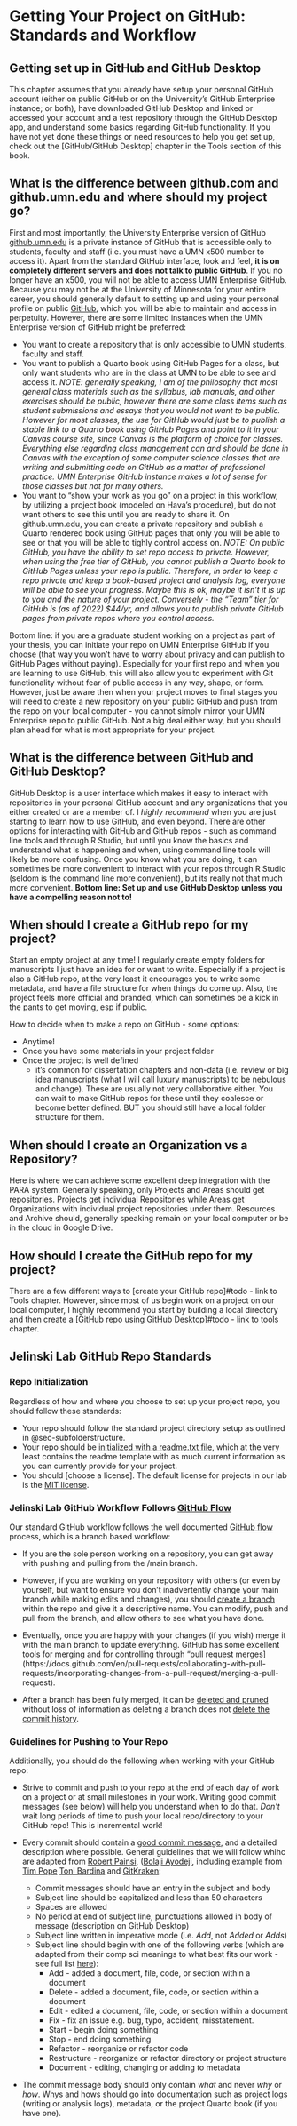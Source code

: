 # Getting Your Project on GitHub: Standards and Workflow

## Getting set up in GitHub and GitHub Desktop

This chapter assumes that you already have setup your personal GitHub account (either on public GitHub or on the University's GitHub Enterprise instance; or both), have downloaded GitHub Desktop and linked or accessed your account and a test repository through the GitHub Desktop app, and understand some basics regarding GitHub functionality. If you have not yet done these things or need resources to help you get set up, check out the \[GitHub/GitHub Desktop\] chapter in the Tools section of this book.

## What is the difference between github.com and github.umn.edu and where should my project go?

First and most importantly, the University Enterprise version of GitHub [github.umn.edu](https://it.umn.edu/services-technologies/github) is a private instance of GitHub that is accessible only to students, faculty and staff (i.e. you must have a UMN x500 number to access it). Apart from the standard GitHub interface, look and feel, **it is on completely different servers and does not talk to public GitHub**. If you no longer have an x500, you will not be able to access UMN Enterprise GitHub. Because you may not be at the University of Minnesota for your entire career, you should generally default to setting up and using your personal profile on public [GitHub](https://github.com), which you will be able to maintain and access in perpetuity. However, there are some limited instances when the UMN Enterprise version of GitHub might be preferred:

-   You want to create a repository that is only accessible to UMN students, faculty and staff.
-   You want to publish a Quarto book using GitHub Pages for a class, but only want students who are in the class at UMN to be able to see and access it. *NOTE: generally speaking, I am of the philosophy that most general class materials such as the syllabus, lab manuals, and other exercises should be public, however there are some class items such as student submissions and essays that you would not want to be public. However for most classes, the use for GitHub would just be to publish a stable link to a Quarto book using GitHub Pages and point to it in your Canvas course site, since Canvas is the platform of choice for classes. Everything else regarding class management can and should be done in Canvas with the exception of some computer science classes that are writing and submitting code on GitHub as a matter of professional practice. UMN Enterprise GitHub instance makes a lot of sense for those classes but not for many others.*
-   You want to "show your work as you go" on a project in this workflow, by utilizing a project book (modeled on Hava's procedure), but do not want others to see this until you are ready to share it. On github.umn.edu, you can create a private repository and publish a Quarto rendered book using GitHub pages that only you will be able to see or that you will be able to tighly control access on. *NOTE: On public GitHub, you have the ability to set repo access to private. However, when using the free tier of GitHub, you cannot publish a Quarto book to GitHub Pages unless your repo is public. Therefore, in order to keep a repo private and keep a book-based project and analysis log, everyone will be able to see your progress. Maybe this is ok, maybe it isn't it is up to you and the nature of your project. Conversely - the "Team" tier for GitHub is (as of 2022) \$44/yr, and allows you to publish private GitHub pages from private repos where you control access.*

Bottom line: if you are a graduate student working on a project as part of your thesis, you can initiate your repo on UMN Enterprise GitHub if you choose (that way you won't have to worry about privacy and can publish to GitHub Pages without paying). Especially for your first repo and when you are learning to use GitHub, this will also allow you to experiment with Git functionality without fear of public access in any way, shape, or form. However, just be aware then when your project moves to final stages you will need to create a new repository on your public GitHub and push from the repo on your local computer - you cannot simply mirror your UMN Enterprise repo to public GitHub. Not a big deal either way, but you should plan ahead for what is most appropriate for your project.

## What is the difference between GitHub and GitHub Desktop?

GitHub Desktop is a user interface which makes it easy to interact with repositories in your personal GitHub account and any organizations that you either created or are a member of. I *highly recommend* when you are just starting to learn how to use GitHub, and even beyond. There are other options for interacting with GitHub and GitHub repos - such as command line tools and through R Studio, but until you know the basics and understand what is happening and when, using command line tools will likely be more confusing. Once you know what you are doing, it can sometimes be more convenient to interact with your repos through R Studio (seldom is the command line more convenient), but its really not that much more convenient. **Bottom line: Set up and use GitHub Desktop unless you have a compelling reason not to!**

## When should I create a GitHub repo for my project?

Start an empty project at any time! I regularly create empty folders for manuscripts I just have an idea for or want to write. Especially if a project is also a GitHub repo, at the very least it encourages you to write some metadata, and have a file structure for when things do come up. Also, the project feels more official and branded, which can sometimes be a kick in the pants to get moving, esp if public.

How to decide when to make a repo on GitHub - some options:

-   Anytime!
-   Once you have some materials in your project folder
-   Once the project is well defined
    -   it's common for dissertation chapters and non-data (i.e. review or big idea manuscripts (what I will call luxury manuscripts) to be nebulous and change). These are usually not very collaborative either. You can wait to make GitHub repos for these until they coalesce or become better defined. BUT you should still have a local folder structure for them.

## When should I create an Organization vs a Repository?

Here is where we can achieve some excellent deep integration with the PARA system. Generally speaking, only Projects and Areas should get repositories. Projects get individual Repositories while Areas get Organizations with individual project repositories under them. Resources and Archive should, generally speaking remain on your local computer or be in the cloud in Google Drive.

## How should I create the GitHub repo for my project?

There are a few different ways to \[create your GitHub repo\]#todo - link to Tools chapter. However, since most of us begin work on a project on our local computer, I highly recommend you start by building a local directory and then create a \[GitHub repo using GitHub Desktop\]#todo - link to tools chapter.

## Jelinski Lab GitHub Repo Standards

### Repo Initialization

Regardless of how and where you choose to set up your project repo, you should follow these standards:

-   Your repo should follow the standard project directory setup as outlined in @sec-subfolderstructure.
-   Your repo should be [initialized with a readme.txt file](writing-readmes.qmd), which at the very least contains the readme template with as much current information as you can currently provide for your project.
-   You should \[choose a license\]. The default license for projects in our lab is the [MIT license](https://choosealicense.com/licenses/mit/).

### Jelinski Lab GitHub Workflow Follows [GitHub Flow](https://docs.github.com/en/get-started/quickstart/github-flow)

Our standard GitHub workflow follows the well documented [GitHub flow](https://docs.github.com/en/get-started/quickstart/github-flow) process, which is a branch based workflow:

-   If you are the sole person working on a repository, you can get away with pushing and pulling from the /main branch.

-   However, if you are working on your repository with others (or even by yourself, but want to ensure you don't inadvertently change your main branch while making edits and changes), you should [create a branch](https://docs.github.com/en/pull-requests/collaborating-with-pull-requests/proposing-changes-to-your-work-with-pull-requests/creating-and-deleting-branches-within-your-repository) within the repo and give it a descriptive name. You can modify, push and pull from the branch, and allow others to see what you have done.

-   Eventually, once you are happy with your changes (if you wish) merge it with the main branch to update everything. GitHub has some excellent tools for merging and for controlling through "pull request merges\](https://docs.github.com/en/pull-requests/collaborating-with-pull-requests/incorporating-changes-from-a-pull-request/merging-a-pull-request).

-   After a branch has been fully merged, it can be [deleted and pruned](https://nira.com/how-to-delete-a-branch-in-github/) without loss of information as deleting a branch does not [delete the commit history](https://nira.com/how-to-delete-a-branch-in-github/).

### Guidelines for Pushing to Your Repo

Additionally, you should do the following when working with your GitHub repo:

-   Strive to commit and push to your repo at the end of each day of work on a project or at small milestones in your work. Writing good commit messages (see below) will help you understand when to do that. *Don't* wait long periods of time to push your local repo/directory to your GitHub repo! This is incremental work!

-   Every commit should contain a [good commit message](https://gist.github.com/tonibardina/9290fbc7d605b4f86919426e614fe692), and a detailed description where possible. General guidelines that we will follow whihc are adapted from [Robert Painsi](https://gist.github.com/robertpainsi/b632364184e70900af4ab688decf6f53), ([Bolaji Ayodeji](https://www.freecodecamp.org/news/writing-good-commit-messages-a-practical-guide/), including example from [Tim Pope](https://www.freecodecamp.org/news/writing-good-commit-messages-a-practical-guide/) [Toni Bardina](https://gist.github.com/tonibardina/9290fbc7d605b4f86919426e614fe692) and [GitKraken](https://www.gitkraken.com/learn/git/best-practices/git-commit-message#:~:text=Git%20commits%20are%20a%20way,or%20savepoint%20for%20your%20project):

    -   Commit messages should have an entry in the subject and body
    -   Subject line should be capitalized and less than 50 characters
    -   Spaces are allowed
    -   No period at end of subject line, punctuations allowed in body of message (description on GitHub Desktop)
    -   Subject line written in imperative mode (i.e. *Add*, not *Added* or *Adds*)
    -   Subject line should begin with one of the following verbs (which are adapted from their comp sci meanings to what best fits our work - see full list [here](https://gist.github.com/tonibardina/9290fbc7d605b4f86919426e614fe692)):
        -   Add - added a document, file, code, or section within a document
        -   Delete - added a document, file, code, or section within a document
        -   Edit - edited a document, file, code, or section within a document
        -   Fix - fix an issue e.g. bug, typo, accident, misstatement.
        -   Start - begin doing something
        -   Stop - end doing something
        -   Refactor - reorganize or refactor code
        -   Restructure - reorganize or refactor directory or project structure
        -   Document - editing, changing or adding to metadata

-   The commit message body should only contain *what* and never *why* or *how*. Whys and hows should go into documentation such as project logs (writing or analysis logs), metadata, or the project Quarto book (if you have one).
